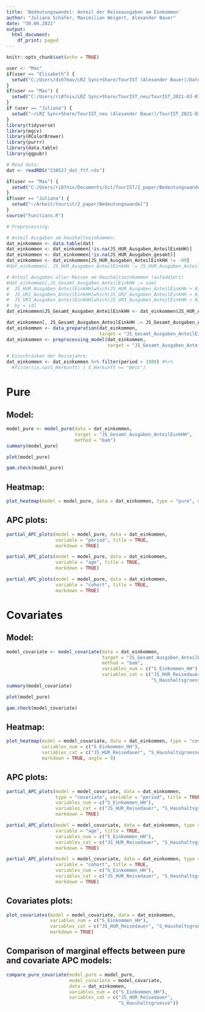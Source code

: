 ```yaml
---
title: 'Bedeutungswandel: Anteil der Reiseausgaben am Einkommen'
author: "Juliana Schäfer, Maximilian Weigert, Alexander Bauer"
date: "30.06.2021"
output:
  html_document:
    df_print: paged
---
```


```r
knitr::opts_chunk$set(echo = TRUE)

user <- "Max"
if(user == "Elisabeth") {
  setwd("C:/Users/di67mav/LRZ Sync+Share/TourIST (Alexander Bauer)/Daten/Daten_aufbereitet")
}
if(user == "Max") {
  setwd("C:/Users/ri87nix/LRZ Sync+Share/TourIST_neu/TourIST_2021-03-07T0005/Daten/Daten_aufbereitet")
}
if (user == "Juliana") {
  setwd("~/LRZ Sync+Share/TourIST_neu (Alexander Bauer)/TourIST_2021-03-07T0005/Daten/Daten_aufbereitet")
}
library(tidyverse)
library(mgcv)
library(RColorBrewer)
library(purrr)
library(data.table)
library(ggpubr)

# Read data:
dat <- readRDS("210527_dat_ftf.rds")

if(user == "Max") {
  setwd("C:/Users/ri87nix/Documents/Git/TourIST/2_paper/Bedeutungswandel")
}
if(user == "Juliana") {
  setwd("~/Arbeit/tourist/2_paper/Bedeutungswandel")
}
source("Functions.R")
```


```r
# Preprocessing:

# Anteil Ausgaben am Haushaltseinkommen:
dat_einkommen <- data.table(dat)
dat_einkommen <- dat_einkommen[!is.na(JS_HUR_Ausgaben_AnteilEinkHH)]
dat_einkommen <- dat_einkommen[!is.na(JS_HUR_Ausgaben_gesamt)]
dat_einkommen <- dat_einkommen[JS_HUR_Ausgaben_AnteilEinkHH != -99]
#dat_einkommen[, JS_HUR_Ausgaben_AnteilEinkHH := JS_HUR_Ausgaben_AnteilEinkHH / 12]

# Anteil Ausgaben aller Reisen am Haushaltseinkommen (aufaddiert)
#dat_einkommen[,JS_Gesamt_Ausgaben_AnteilEinkHH := sum(
#  JS_HUR_Ausgaben_AnteilEinkHH[which(JS_HUR_Ausgaben_AnteilEinkHH > 0)],
#  JS_UR2_Ausgaben_AnteilEinkHH[which(JS_UR2_Ausgaben_AnteilEinkHH > 0)],
#  JS_UR3_Ausgaben_AnteilEinkHH[which(JS_UR3_Ausgaben_AnteilEinkHH > 0)]),
#  by = id]
dat_einkommen$JS_Gesamt_Ausgaben_AnteilEinkHH <- dat_einkommen$JS_HUR_Ausgaben_AnteilEinkHH

dat_einkommen[, JS_Gesamt_Ausgaben_AnteilEinkHH := JS_Gesamt_Ausgaben_AnteilEinkHH / 12]
dat_einkommen <- data_preparation(dat_einkommen, 
                                  target = "JS_Gesamt_Ausgaben_AnteilEinkHH")
dat_einkommen <- preprocessing_model(dat_einkommen, 
                                     target = "JS_Gesamt_Ausgaben_AnteilEinkHH")

# Einschränken der Reisejahre:
dat_einkommen <- dat_einkommen %>% filter(period > 1980) #%>%
  #filter(is.na(S_Herkunft) | S_Herkunft == "West")
```

# Pure

## Model:
```r
model_pure <- model_pure(data = dat_einkommen,
                         target = "JS_Gesamt_Ausgaben_AnteilEinkHH",
                         method = "bam")
summary(model_pure)
```

```r
plot(model_pure)
```


```r
gam.check(model_pure)
```

## Heatmap:
```r
plot_heatmap(model = model_pure, data = dat_einkommen, type = "pure", markdown = TRUE, angle = 9)
```

## APC plots:
```r
partial_APC_plots(model = model_pure, data = dat_einkommen,
                  variable = "period", title = TRUE,
                  markdown = TRUE)

partial_APC_plots(model = model_pure, data = dat_einkommen,
                  variable = "age", title = TRUE,
                  markdown = TRUE)

partial_APC_plots(model = model_pure, data = dat_einkommen,
                  variable = "cohort", title = TRUE,
                  markdown = TRUE)
```

# Covariates
## Model:
```r
model_covariate <- model_covariate(data = dat_einkommen,
                                   target = "JS_Gesamt_Ausgaben_AnteilEinkHH",
                                   method = "bam",
                                   variables_num = c("S_Einkommen_HH"),
                                   variables_cat = c("JS_HUR_Reisedauer",
                                                     "S_Haushaltsgroesse"))
summary(model_covariate)
```

```r
plot(model_pure)
```

```r
gam.check(model_covariate)
```

## Heatmap:
```r
plot_heatmap(model = model_covariate, data = dat_einkommen, type = "covariate",
             variables_num = c("S_Einkommen_HH"),
             variables_cat = c("JS_HUR_Reisedauer", "S_Haushaltsgroesse"),
             markdown = TRUE, angle = 9)
```

## APC plots:
```r
partial_APC_plots(model = model_covariate, data = dat_einkommen,
                  type = "covariate", variable = "period", title = TRUE,
                  variables_num = c("S_Einkommen_HH"),
                  variables_cat = c("JS_HUR_Reisedauer", "S_Haushaltsgroesse"),
                  markdown = TRUE)

partial_APC_plots(model = model_covariate, data = dat_einkommen, type = "covariate",
                  variable = "age", title = TRUE,
                  variables_num = c("S_Einkommen_HH"),
                  variables_cat = c("JS_HUR_Reisedauer", "S_Haushaltsgroesse"),
                  markdown = TRUE)

partial_APC_plots(model = model_covariate, data = dat_einkommen, type = "covariate",
                  variable = "cohort", title = TRUE,
                  variables_num = c("S_Einkommen_HH"),
                  variables_cat = c("JS_HUR_Reisedauer", "S_Haushaltsgroesse"),
                  markdown = TRUE)
```

## Covariates plots:
```r
plot_covariates(model = model_covariate, data = dat_einkommen,
                variables_num = c("S_Einkommen_HH"),
                variables_cat = c("JS_HUR_Reisedauer", "S_Haushaltsgroesse"),
                markdown = TRUE)
```

## Comparison of marginal effects between pure and covariate APC models:
```r
compare_pure_covariate(model_pure = model_pure,
                       model_covariate = model_covariate,
                       data = dat_einkommen,
                       variables_num = c("S_Einkommen_HH"),
                       variables_cat = c("JS_HUR_Reisedauer",
                                         "S_Haushaltsgroesse"))
```

